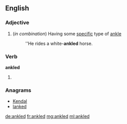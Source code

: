 ==English==

===Adjective===
{{en-adj|-}}

# (''in combination'') Having some [[specific]] type of [[ankle]]
#: ''He rides a white-'''ankled''' horse.

===Verb===
'''ankled'''

# {{past of|ankle}}

===Anagrams===
* [[Kendal#English|Kendal]]
* [[lanked#English|lanked]]

[[de:ankled]]
[[fr:ankled]]
[[mg:ankled]]
[[ml:ankled]]